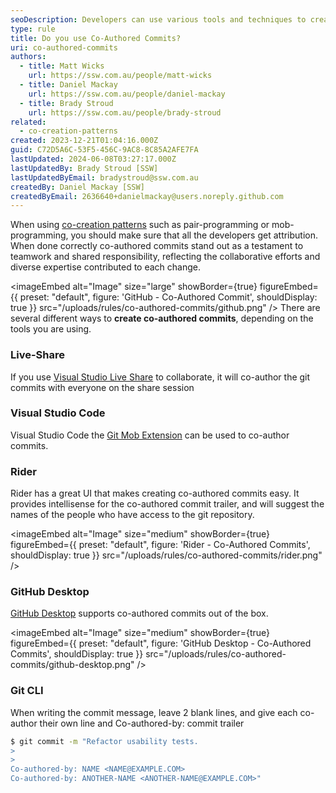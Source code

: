 ```yaml
---
seoDescription: Developers can use various tools and techniques to create co-authored commits, a testament to teamwork and shared responsibility. From Visual Studio Live Share and Git Mob Extension to GitHub Desktop and the Git CLI, there are multiple ways to achieve this.
type: rule
title: Do you use Co-Authored Commits?
uri: co-authored-commits
authors:
  - title: Matt Wicks
    url: https://ssw.com.au/people/matt-wicks
  - title: Daniel Mackay
    url: https://ssw.com.au/people/daniel-mackay
  - title: Brady Stroud
    url: https://ssw.com.au/people/brady-stroud
related:
  - co-creation-patterns
created: 2023-12-21T01:04:16.000Z
guid: C72D5A6C-53F5-456C-9AC8-8C85A2AFE7FA
lastUpdated: 2024-06-08T03:27:17.000Z
lastUpdatedBy: Brady Stroud [SSW]
lastUpdatedByEmail: bradystroud@ssw.com.au
createdBy: Daniel Mackay [SSW]
createdByEmail: 2636640+danielmackay@users.noreply.github.com
---
```


When using [co-creation patterns](/co-creation-patterns) such as pair-programming or mob-programming, you should make sure that all the developers get attribution. When done correctly co-authored commits stand out as a testament to teamwork and shared responsibility, reflecting the collaborative efforts and diverse expertise contributed to each change.

<imageEmbed
  alt="Image"
  size="large"
  showBorder={true}
  figureEmbed={{
    preset: "default",
    figure: 'GitHub - Co-Authored Commit',
    shouldDisplay: true
  }}
  src="/uploads/rules/co-authored-commits/github.png"
/>
There are several different ways to **create co-authored commits**, depending on the tools you are using.

### Live-Share

If you use [Visual Studio Live Share](https://visualstudio.microsoft.com/services/live-share/) to collaborate, it will co-author the git commits with everyone on the share session

### Visual Studio Code

Visual Studio Code the [Git Mob Extension](https://marketplace.visualstudio.com/items?itemName=RichardKotze.git-mob) can be used to co-author commits.

### Rider

Rider has a great UI that makes creating co-authored commits easy. It provides intellisense for the co-authored commit trailer, and will suggest the names of the people who have access to the git repository.

<imageEmbed
  alt="Image"
  size="medium"
  showBorder={true}
  figureEmbed={{
    preset: "default",
    figure: 'Rider - Co-Authored Commits',
    shouldDisplay: true
  }}
  src="/uploads/rules/co-authored-commits/rider.png"
/>

### GitHub Desktop

[GitHub Desktop](https://githubdesktop.vercel.app/) supports co-authored commits out of the box.

<imageEmbed
  alt="Image"
  size="medium"
  showBorder={true}
  figureEmbed={{
    preset: "default",
    figure: 'GitHub Desktop - Co-Authored Commits',
    shouldDisplay: true
  }}
  src="/uploads/rules/co-authored-commits/github-desktop.png"
/>

### Git CLI

When writing the commit message, leave 2 blank lines, and give each co-author their own line and Co-authored-by: commit trailer

```bash
$ git commit -m "Refactor usability tests.
>
>
Co-authored-by: NAME <NAME@EXAMPLE.COM>
Co-authored-by: ANOTHER-NAME <ANOTHER-NAME@EXAMPLE.COM>"
```
